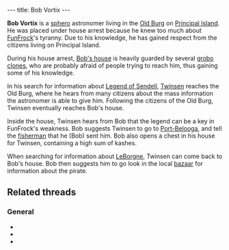 ---
title: Bob Vortix
---

{{Infobox Character
 |image=Bob Vortix1.png
 |race=Sphero
 |gender=Male
 |size=Small
 |age=Adult
 |magical=no
 |lba1=yes
 |lba2=
 |alignment=neutral
 |occupation=Astronomer
 |requires=
 |amount=
 |fam1=
 |fam2=
 |planet=
 |island=
 |building=
}}

'''Bob Vortix''' is a [[sphero]] astronomer living in the [[Old Burg]] on [[Principal Island]]. He was placed under house arrest because he knew too much about [[FunFrock]]'s tyranny. Due to his knowledge, he has gained respect from the citizens living on Principal Island.

During his house arrest, [[Bob Vortix's house|Bob's house]] is heavily guarded by several [[grobo clone]]s, who are probably afraid of people trying to reach him, thus gaining some of his knowledge.

In his search for information about [[Legend of Sendell]], [[Twinsen]] reaches the Old Burg, where he hears from many citizens about the mass information the astronomer is able to give him. Following the citizens of the Old Burg, Twinsen eventually reaches Bob's house.

Inside the house, Twinsen hears from Bob that the legend can be a key in FunFrock's weakness. Bob suggests Twinsen to go to [[Port-Belooga]], and tell the [[fisherman]] that he (Bob) sent him. Bob also opens a chest in his house for Twinsen, containing a high sum of kashes.

When searching for information about [[LeBorgne]], Twinsen can come back to Bob's house. Bob then suggests him to go look in the local [[Principal Island bazaar|bazaar]] for information about the pirate.

==Related threads==
===General===
* {{thread|id=10195|title=Interesting LBA facts <nowiki>[Discuss]</nowiki>}}
* {{thread|id=7543|title=Astronomer?}}
* {{thread|id=6811|title=LBA makes no sense}}

<!-- remove these category links when they're all automated by categorizers...
[[Category:Spheroes]]
[[Category:Male characters]]
[[Category:Small characters]]
[[Category:Adult characters]]
[[Category:Principal Island inhabitants]]
[[Category:Good]]
[[Category:Key characters]] -->